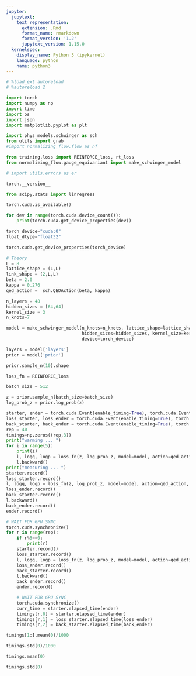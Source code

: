 ```yaml
---
jupyter:
  jupytext:
    text_representation:
      extension: .Rmd
      format_name: rmarkdown
      format_version: '1.2'
      jupytext_version: 1.15.0
  kernelspec:
    display_name: Python 3 (ipykernel)
    language: python
    name: python3
---
```


```python
# %load_ext autoreload
# %autoreload 2
```

```python
import torch
import numpy as np
import time
import os
import json
import matplotlib.pyplot as plt    
```

```python
import phys_models.schwinger as sch
from utils import grab
#import normalizing_flow.flow as nf

from training.loss import REINFORCE_loss, rt_loss
from normalizing_flow.gauge_equivariant import make_schwinger_model
```

```python
# import utils.errors as er
```

```python
torch.__version__
```

```python
from scipy.stats import linregress
```

```python
torch.cuda.is_available()
```

```python
for dev in range(torch.cuda.device_count()):
    print(torch.cuda.get_device_properties(dev))
```

```python
torch_device="cuda:0"
float_dtype="float32"
```

```python
torch.cuda.get_device_properties(torch_device)
```

```python
# Theory
L = 8
lattice_shape = (L,L)
link_shape = (2,L,L)
beta = 2.0
kappa = 0.276
qed_action =  sch.QEDAction(beta, kappa)
```

```python
n_layers = 48
hidden_sizes = [64,64]
kernel_size = 3
n_knots=7
```

```python
model = make_schwinger_model(n_knots=n_knots, lattice_shape=lattice_shape, n_layers=n_layers,
                             hidden_sizes=hidden_sizes, kernel_size=kernel_size, dilations=[1,2,3],float_dtype="float32",
                             device=torch_device)

layers = model['layers']
prior = model['prior']
```

```python
prior.sample_n(10).shape
```

```python
loss_fn = REINFORCE_loss
```

```python
batch_size = 512
```

```python
z = prior.sample_n(batch_size=batch_size)
log_prob_z = prior.log_prob(z)
```

```python
starter, ender = torch.cuda.Event(enable_timing=True), torch.cuda.Event(enable_timing=True)
loss_starter, loss_ender = torch.cuda.Event(enable_timing=True), torch.cuda.Event(enable_timing=True)
back_starter, back_ender = torch.cuda.Event(enable_timing=True), torch.cuda.Event(enable_timing=True)
rep = 40
timings=np.zeros((rep,3))
print("warming ... ")
for i in range(5):
    print(i)
    l, logq, logp = loss_fn(z, log_prob_z, model=model, action=qed_action, use_amp=False)
    l.backward()
print("measuring ... ")    
starter.record()
loss_starter.record()
l, logq, logp = loss_fn(z, log_prob_z, model=model, action=qed_action, use_amp=False)
loss_ender.record()
back_starter.record()
l.backward()
back_ender.record()
ender.record()

# WAIT FOR GPU SYNC
torch.cuda.synchronize()
for r in range(rep):
    if r%5==0:
        print(r)
    starter.record()
    loss_starter.record()
    l, logq, logp = loss_fn(z, log_prob_z, model=model, action=qed_action, use_amp=False)
    loss_ender.record()
    back_starter.record()
    l.backward()
    back_ender.record()
    ender.record()

    # WAIT FOR GPU SYNC
    torch.cuda.synchronize()
    curr_time = starter.elapsed_time(ender)
    timings[r,0] = starter.elapsed_time(ender)
    timings[r,1] = loss_starter.elapsed_time(loss_ender)
    timings[r,2] = back_starter.elapsed_time(back_ender)
```

```python
timings[1:].mean(0)/1000
```

```python
timings.std(0)/1000
```

```python
timings.mean(0)
```

```python
timings.std(0)
```

```python

```
